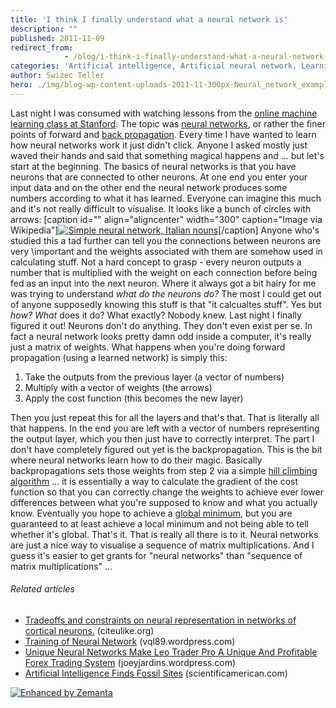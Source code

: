 ```yaml
---
title: 'I think I finally understand what a neural network is'
description: ""
published: 2011-11-09
redirect_from: 
            - /blog/i-think-i-finally-understand-what-a-neural-network-is/swizec/2891
categories: 'Artificial intelligence, Artificial neural network, Learning, Neural network, People, Stanford, Uncategorized'
author: Swizec Teller
hero: ./img/blog-wp-content-uploads-2011-11-300px-Neural_network_example.svg_14.png
---
```

Last night I was consumed with watching lessons from the [online machine learning class at Stanford](http://ml-class.org). The topic was [neural networks](http://en.wikipedia.org/wiki/Neural_network "Neural network"), or rather the finer points of forward and [back propagation](http://en.wikipedia.org/wiki/Backpropagation "Backpropagation"). Every time I have wanted to learn how neural networks work it just didn't click. Anyone I asked mostly just waved their hands and said that something magical happens and ... but let's start at the beginning. The basics of neural networks is that you have neurons that are connected to other neurons. At one end you enter your input data and on the other end the neural network produces some numbers according to what it has learned. Everyone can imagine this much and it's not really difficult to visualise. It looks like a bunch of circles with arrows: \[caption id="" align="aligncenter" width="300" caption="Image via Wikipedia"][![Simple neural network, Italian nouns](./img/blog-wp-content-uploads-2011-11-300px-Neural_network_example.svg_14.png "Simple neural network, Italian nouns")](http://commons.wikipedia.org/wiki/File:Neural_network_example.svg)\[/caption] Anyone who's studied this a tad further can tell you the connections between neurons are very \\important and the weights associated with them are somehow used in calculating stuff. Not a hard concept to grasp - every neuron outputs a number that is multiplied with the weight on each connection before being fed as an input into the next neuron. Where it always got a bit hairy for me was trying to understand _what do the neurons do?_ The most I could get out of anyone supposedly knowing this stuff is that "it calcualtes stuff". Yes but _how? What_ does it do? What exactly? Nobody knew. Last night I finally figured it out! Neurons don't do anything. They don't even exist per se. In fact a neural network looks pretty damn odd inside a computer, it's really just a matrix of weights. What happens when you're doing forward propagation (using a learned network) is simply this:

1. Take the outputs from the previous layer (a vector of numbers)
2. Multiply with a vector of weights (the arrows)
3. Apply the cost function (this becomes the new layer)

Then you just repeat this for all the layers and that's that. That is literally all that happens. In the end you are left with a vector of numbers representing the output layer, which you then just have to correctly interpret. The part I don't have completely figured out yet is the backpropagation. This is the bit where neural networks learn how to do their magic. Basically backpropagations sets those weights from step 2 via a simple [hill climbing algorithm](http://en.wikipedia.org/wiki/Hill_climbing "Hill climbing") ... it is essentially a way to calculate the gradient of the cost function so that you can correctly change the weights to achieve ever lower differences between what you're supposed to know and what you actually know. Eventually you hope to achieve a [global minimum](http://en.wikipedia.org/wiki/Maxima_and_minima "Maxima and minima"), but you are guaranteed to at least achieve a local minimum and not being able to tell whether it's global. That's it. That is really all there is to it. Neural networks are just a nice way to visualise a sequence of matrix multiplications. And I guess it's easier to get grants for "neural networks" than "sequence of matrix multiplications" ...

###### Related articles

- [Tradeoffs and constraints on neural representation in networks of cortical neurons.](http://www.citeulike.org/user/fbaroni/article/7490581) (citeulike.org)
- [Training of Neural Network](http://vql89.wordpress.com/2011/10/26/training-of-neural-network/) (vql89.wordpress.com)
- [Unique Neural Networks Make Leo Trader Pro A Unique And Profitable Forex Trading System](http://joeyjardins.wordpress.com/2011/10/22/unique-neural-networks-make-leo-trader-pro-a-unique-and-profitable-forex-trading-system/) (joeyjardins.wordpress.com)
- [Artificial Intelligence Finds Fossil Sites](http://www.scientificamerican.com/article.cfm?id=artificial-intelligence-finds-fossil-sites) (scientificamerican.com)

[![Enhanced by Zemanta](http://img.zemanta.com/zemified_e.png?x-id=397dbc03-6870-445d-952c-b5c6dd95749a)](http://www.zemanta.com/ "Enhanced by Zemanta")